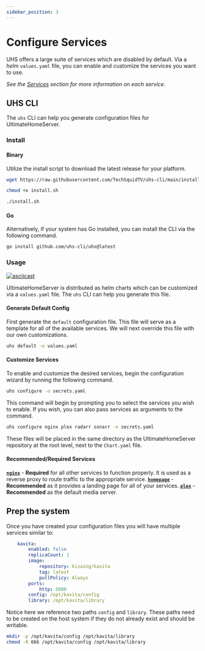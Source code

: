 ```yaml
---
sidebar_position: 3
---
```


# Configure Services

UHS offers a large suite of services which are disabled by default. Via a _helm_ `values.yaml` file, you can enable and customize the services you want to use.

_See the [Services](/docs/category/services) section for more information on each service._

## UHS CLI

The `uhs` CLI can help you generate configuration files for UltimateHomeServer.

### Install

#### Binary

Utilize the install script to download the latest release for your platform.

```bash
wget https://raw.githubusercontent.com/TechSquidTV/uhs-cli/main/install.sh
```

```bash
chmod +x install.sh
```

```bash
./install.sh
```

#### Go

Alternatively, if your system has Go installed, you can install the CLI via the following command.

```bash
go install github.com/uhs-cli/uhs@latest
```

### Usage

[![asciicast](https://asciinema.org/a/T0Cz23OthKROiZi0FV2v5wfe2.svg)](https://asciinema.org/a/T0Cz23OthKROiZi0FV2v5wfe2)

UltimateHomeServer is distributed as helm charts which can be customized via a `values.yaml` file. The `uhs` CLI can help you generate this file.

#### Generate Default Config

First generate the `default` configuration file. This file will serve as a template for all of the available services. We will next override this file with our own customizations.

```bash
uhs default -o values.yaml
```

#### Customize Services

To enable and customize the desired services, begin the configuration wizard by running the following command.

```bash
uhs configure -o secrets.yaml
```

This command will begin by prompting you to select the services you wish to enable. If you wish, you can also pass services as arguments to the command.

```bash
uhs configure nginx plex radarr sonarr -o secrets.yaml
```

These files will be placed in the same directory as the UltimateHomeServer repository at the root level, next to the `Chart.yaml` file.

#### Recommended/Required Services

**[`nginx`](/docs/services/Network/nginx)** - **Required** for all other services to function properly. It is used as a reverse proxy to route traffic to the appropriate service.
**[`homepage`](/docs/services/Dashboard/homepage)** - **Recommended** as it provides a landing page for all of your services.
**[`plex`](/docs/services/Media/plex)** - **Recommended** as the default media server.


## Prep the system

Once you have created your configuration files you will have multiple services similar to:

```yaml
    kavita:
        enabled: false
        replicaCount: 1
        image:
            repository: kizaing/kavita
            tag: latest
            pullPolicy: Always
        ports:
            http: 5000
        config: /opt/kavita/config
        library: /opt/kavita/library
```

Notice here we reference two paths `config` and `library`. These paths need to be created on the host system if they do not already exist and should be writable.

```bash
mkdir -p /opt/kavita/config /opt/kavita/library
chmod -R 666 /opt/kavita/config /opt/kavita/library
```
